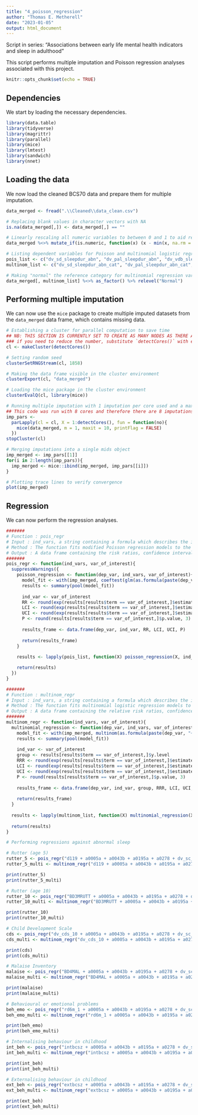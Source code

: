 ---
title: "4_poisson_regression"
author: "Thomas E. Metherell"
date: "2023-01-05"
output: html_document
---

Script in series: "Associations between early life mental health indicators and sleep in adulthood"

This script performs multiple imputation and Poisson regression analyses associated with this project.

```{r setup, include=FALSE}
knitr::opts_chunk$set(echo = TRUE)
```

## Dependencies
We start by loading the necessary dependencies.

```{r dependencies}
library(data.table)
library(tidyverse)
library(magrittr)
library(parallel)
library(mice)
library(lmtest)
library(sandwich)
library(nnet)
```

## Loading the data
We now load the cleaned BCS70 data and prepare them for multiple imputation.

```{r load_data}
data_merged <- fread(".\\Cleaned\\data_clean.csv")

# Replacing blank values in character vectors with NA
is.na(data_merged[,]) <- data_merged[,] == ""

# Linearly rescaling all numeric variables to between 0 and 1 to aid regression model convergence
data_merged %<>% mutate_if(is.numeric, function(x) (x - min(x, na.rm = TRUE))/(max(x, na.rm = TRUE) - min(x, na.rm = TRUE)))

# Listing dependent variables for Poisson and multinomial logistic regression, respectively
pois_list <- c("dv_sd_sleepdur_abn", "dv_pal_sleepdur_abn", "dv_vdb_sleepdur_abn", "dv_winkler_sleepdur_abn")
multinom_list <- c("dv_sd_sleepdur_abn_cat", "dv_pal_sleepdur_abn_cat", "dv_vdb_sleepdur_abn_cat", "dv_winkler_sleepdur_abn_cat")

# Making "normal" the reference category for multinomial regression variables
data_merged[, multinom_list] %<>% as_factor() %>% relevel("Normal")
```

## Performing multiple imputation
We can now use the `mice` package to create multiple imputed datasets from the `data_merged` data frame, which contains missing data.

```{r mi}
# Establishing a cluster for parallel computation to save time
## NB: THIS SECTION IS CURRENTLY SET TO CREATE AS MANY NODES AS THERE ARE CPU CORES AVAILABLE. THIS MAY CAUSE PROBLEMS IF THERE ARE OTHER TASKS RUNNING SIMULTANEOUSLY
### if you need to reduce the number, substitute `detectCores()` with e.g. `detectCores() - 2` or `6` in BOTH appearances below
cl <- makeCluster(detectCores())

# Setting random seed
clusterSetRNGStream(cl, 1858)

# Making the data frame visible in the cluster environment
clusterExport(cl, "data_merged")

# Loading the mice package in the cluster environment
clusterEvalQ(cl, library(mice))

# Running multiple imputation with 1 imputation per core used and a maximum of 10 iterations
## This code was run with 8 cores and therefore there are 8 imputations in total
imp_pars <-
  parLapply(cl = cl, X = 1:detectCores(), fun = function(no){
    mice(data_merged, m = 1, maxit = 10, printFlag = FALSE)
  })
stopCluster(cl)

# Merging imputations into a single mids object 
imp_merged <- imp_pars[[1]]
for(i in 2:length(imp_pars)){
  imp_merged <- mice::ibind(imp_merged, imp_pars[[i]])
}

# Plotting trace lines to verify convergence
plot(imp_merged)
```

## Regression
We can now perform the regression analyses.

```{r regression}
#######
# Function : pois_regr
# Input : ind_vars, a string containing a formula which describes the independent variables in the form "ind1 + ind2 + ind3 + ..." and var_of_interest, a string containing the variable of interest (e.g. "ind1")
# Method : The function fits modified Poisson regression models to the multiply imputed data using each of the dependent variables in turn and the specified independent variables, obtains the risk ratios, confidence intervals and p-values for the variable of interest from the model and binds these into a data frame
# Output : A data frame containing the risk ratios, confidence intervals and p-values obtained from modified Poisson regressions of the specified independent variable against the dependent variables, controlling for the other independent variables
#######
pois_regr <- function(ind_vars, var_of_interest){
  suppressWarnings({
    poisson_regression <- function(dep_var, ind_vars, var_of_interest){
      model_fit <- with(imp_merged, coeftest(glm(as.formula(paste(dep_var, "~", ind_vars)), family = poisson(link = "log"))), vcov. = sandwich)
      results <- summary(pool(model_fit))
      
      ind_var <- var_of_interest
      RR <- round(exp(results[results$term == var_of_interest,]$estimate), 3)
      LCI <- round(exp(results[results$term == var_of_interest,]$estimate + qnorm(0.05/2)*results[results$term == var_of_interest,]$std.error), 3)
      UCI <- round(exp(results[results$term == var_of_interest,]$estimate - qnorm(0.05/2)*results[results$term == var_of_interest,]$std.error), 3)
      P <- round(results[results$term == var_of_interest,]$p.value, 3)
      
      results_frame <- data.frame(dep_var, ind_var, RR, LCI, UCI, P)
      
      return(results_frame)
    }
    
    results <- lapply(pois_list, function(X) poisson_regression(X, ind_vars, var_of_interest)) %>% reduce(rbind)

    return(results)
  })
}

#######
# Function : multinom_regr
# Input : ind_vars, a string containing a formula which describes the independent variables in the form "ind1 + ind2 + ind3 + ..." (the dependent variable must be a factor) and var_of_interest, a string containing the variable of interest (e.g. "ind1")
# Method : The function fits multinomial logistic regression models to the multiply imputed data using each of the dependent variables in turn and the specified independent variables, obtains the relative risk ratios, confidence intervals and p-values for the variable of interest from the model and binds these into a data frame
# Output : A data frame containing the relative risk ratios, confidence intervals and p-values obtained from multinomial regressions of the specified independent variable against the dependent variable, controlling for the other independent variables
#######
multinom_regr <- function(ind_vars, var_of_interest){
  multinomial_regression <- function(dep_var, ind_vars, var_of_interest){
    model_fit <- with(imp_merged, multinom(as.formula(paste(dep_var, "~", ind_vars)), maxit = 200))
    results <- summary(pool(model_fit))
    
    ind_var <- var_of_interest
    group <- results[results$term == var_of_interest,]$y.level
    RRR <- round(exp(results[results$term == var_of_interest,]$estimate), 3)
    LCI <- round(exp(results[results$term == var_of_interest,]$estimate + qnorm(0.05/2)*results[results$term == var_of_interest,]$std.error), 3)  
    UCI <- round(exp(results[results$term == var_of_interest,]$estimate - qnorm(0.05/2)*results[results$term == var_of_interest,]$std.error), 3)  
    P <- round(results[results$term == var_of_interest,]$p.value, 3)
  
    results_frame <- data.frame(dep_var, ind_var, group, RRR, LCI, UCI, P)
      
    return(results_frame)
  }
  
  results <- lapply(multinom_list, function(X) multinomial_regression(X, ind_vars, var_of_interest)) %>% reduce(rbind)
  
  return(results)
}

# Performing regressions against abnormal sleep

# Rutter (age 5)
rutter_5 <- pois_regr("d119 + a0005a + a0043b + a0195a + a0278 + dv_sc_birth + dv_par_edu_birth + tenure + prmnh + crowd + ameni + brfed", "d119")
rutter_5_multi <- multinom_regr("d119 + a0005a + a0043b + a0195a + a0278 + dv_sc_birth + dv_par_edu_birth + tenure + prmnh + crowd + ameni + brfed", "d119")

print(rutter_5)
print(rutter_5_multi)

# Rutter (age 10)
rutter_10 <- pois_regr("BD3MRUTT + a0005a + a0043b + a0195a + a0278 + dv_sc_birth + dv_par_edu_birth + dv_sc_age_5 + e216a + dv_cog_abil_5 + dv_med_5 + d016a + bmi + fclrg90 + tenure + sepmumbcs + prmnh + crowd + ameni + brfed + resmove", "BD3MRUTT")
rutter_10_multi <- multinom_regr("BD3MRUTT + a0005a + a0043b + a0195a + a0278 + dv_sc_birth + dv_par_edu_birth + dv_sc_age_5 + e216a + dv_cog_abil_5 + dv_med_5 + d016a + bmi + fclrg90 + tenure + sepmumbcs + prmnh + crowd + ameni + brfed + resmove", "BD3MRUTT")

print(rutter_10)
print(rutter_10_multi)

# Child Development Scale
cds <- pois_regr("dv_cds_10 + a0005a + a0043b + a0195a + a0278 + dv_sc_birth + dv_par_edu_birth + dv_sc_age_5 + e216a + dv_cog_abil_5 + dv_med_5 + d016a + bmi + fclrg90 + tenure + sepmumbcs + prmnh + crowd + ameni + brfed + resmove", "dv_cds_10")
cds_multi <- multinom_regr("dv_cds_10 + a0005a + a0043b + a0195a + a0278 + dv_sc_birth + dv_par_edu_birth + dv_sc_age_5 + e216a + dv_cog_abil_5 + dv_med_5 + d016a + bmi + fclrg90 + tenure + sepmumbcs + prmnh + crowd + ameni + brfed + resmove", "dv_cds_10")

print(cds)
print(cds_multi)

# Malaise Inventory
malaise <- pois_regr("BD4MAL + a0005a + a0043b + a0195a + a0278 + dv_sc_birth + dv_par_edu_birth + dv_sc_age_5 + e216a + dv_cog_abil_5 + dv_med_5 + d016a + dv_bas_g + dv_med_10 + dv_sc_age_16 + bmi + fclrg90 + tenure + divorce + sepmumbcs + prmnh + crowd + ameni + brfed + resmove", "BD4MAL")
malaise_multi <- multinom_regr("BD4MAL + a0005a + a0043b + a0195a + a0278 + dv_sc_birth + dv_par_edu_birth + dv_sc_age_5 + e216a + dv_cog_abil_5 + dv_med_5 + d016a + dv_bas_g + dv_med_10 + dv_sc_age_16 + bmi + fclrg90 + tenure + divorce + sepmumbcs + prmnh + crowd + ameni + brfed + resmove", "BD4MAL")

print(malaise)
print(malaise_multi)

# Behavioural or emotional problems
beh_emo <- pois_regr("rd6m_1 + a0005a + a0043b + a0195a + a0278 + dv_sc_birth + dv_par_edu_birth + dv_sc_age_5 + e216a + dv_cog_abil_5 + dv_med_5 + d016a + dv_bas_g + dv_med_10 + dv_sc_age_16 + bmi + fclrg90 + tenure + divorce + sepmumbcs + prmnh + crowd + ameni + brfed + resmove", "rd6m_1")
beh_emo_multi <- multinom_regr("rd6m_1 + a0005a + a0043b + a0195a + a0278 + dv_sc_birth + dv_par_edu_birth + dv_sc_age_5 + e216a + dv_cog_abil_5 + dv_med_5 + d016a + dv_bas_g + dv_med_10 + dv_sc_age_16 + bmi + fclrg90 + tenure + divorce + sepmumbcs + prmnh + crowd + ameni + brfed + resmove", "rd6m_1")

print(beh_emo)
print(beh_emo_multi)

# Internalising behaviour in childhood
int_beh <- pois_regr("intbcsz + a0005a + a0043b + a0195a + a0278 + dv_sc_birth + dv_par_edu_birth + dv_sc_age_5 + e216a + dv_cog_abil_5 + dv_med_5 + d016a + dv_bas_g + dv_med_10 + dv_sc_age_16 + bmi + fclrg90 + tenure + divorce + sepmumbcs + prmnh + crowd + ameni + brfed + resmove", "intbcsz")
int_beh_multi <- multinom_regr("intbcsz + a0005a + a0043b + a0195a + a0278 + dv_sc_birth + dv_par_edu_birth + dv_sc_age_5 + e216a + dv_cog_abil_5 + dv_med_5 + d016a + dv_bas_g + dv_med_10 + dv_sc_age_16 + bmi + fclrg90 + tenure + divorce + sepmumbcs + prmnh + crowd + ameni + brfed + resmove", "intbcsz")

print(int_beh)
print(int_beh_multi)

# Externalising behaviour in childhood
ext_beh <- pois_regr("extbcsz + a0005a + a0043b + a0195a + a0278 + dv_sc_birth + dv_par_edu_birth + dv_sc_age_5 + e216a + dv_cog_abil_5 + dv_med_5 + d016a + dv_bas_g + dv_med_10 + dv_sc_age_16 + bmi + fclrg90 + tenure + divorce + sepmumbcs + prmnh + crowd + ameni + brfed + resmove", "extbcsz")
ext_beh_multi <- multinom_regr("extbcsz + a0005a + a0043b + a0195a + a0278 + dv_sc_birth + dv_par_edu_birth + dv_sc_age_5 + e216a + dv_cog_abil_5 + dv_med_5 + d016a + dv_bas_g + dv_med_10 + dv_sc_age_16 + bmi + fclrg90 + tenure + divorce + sepmumbcs + prmnh + crowd + ameni + brfed + resmove", "extbcsz")

print(ext_beh)
print(ext_beh_multi)
```